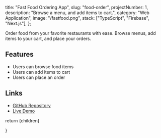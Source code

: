   title: "Fast Food Ordering App",
  slug: "food-order",
  projectNumber: 1,
  description:
    "Browse a menu, and add items to cart.",
  category: "Web Application",
  image: "/fastfood.png",
  stack: ["TypeScript", "Firebase", "Next.js"],
};


Order food from your favorite restaurants with ease. Browse menus, add items to your cart, and place your orders.

## Features

- Users can browse food items
- Users can add items to cart
- Users can place an order

## Links

- [GitHub Repository](https://github.com/colinguinane1/fast-food-app)
- [Live Demo](https://food.colinguinane.com)

return <MdxLayout>{children}</MdxLayout>

}





